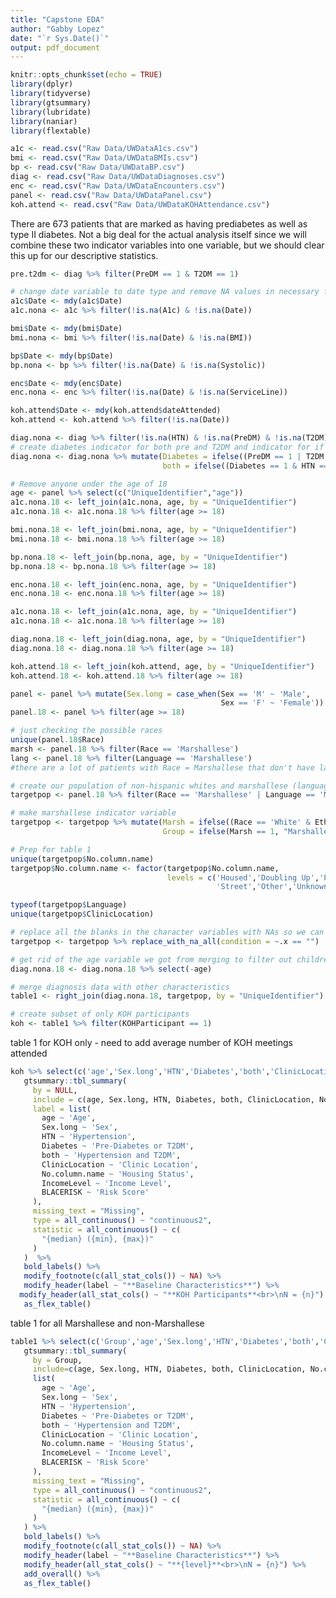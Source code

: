 ```yaml
---
title: "Capstone EDA"
author: "Gabby Lopez"
date: "`r Sys.Date()`"
output: pdf_document
---
```


```r
knitr::opts_chunk$set(echo = TRUE)
library(dplyr)
library(tidyverse)
library(gtsummary)
library(lubridate)
library(naniar)
library(flextable)
```


```r
a1c <- read.csv("Raw Data/UWDataA1cs.csv")
bmi <- read.csv("Raw Data/UWDataBMIs.csv")
bp <- read.csv("Raw Data/UWDataBP.csv")
diag <- read.csv("Raw Data/UWDataDiagnoses.csv")
enc <- read.csv("Raw Data/UWDataEncounters.csv")
panel <- read.csv("Raw Data/UWDataPanel.csv")
koh.attend <- read.csv("Raw Data/UWDataKOHAttendance.csv")
```

There are 673 patients that are marked as having prediabetes as well as type II diabetes. Not a big deal for the actual analysis itself since we will combine these two indicator variables into one variable, but we should clear this up for our descriptive statistics.
```r
pre.t2dm <- diag %>% filter(PreDM == 1 & T2DM == 1)
```

```r
# change date variable to date type and remove NA values in necessary fields
a1c$Date <- mdy(a1c$Date)
a1c.nona <- a1c %>% filter(!is.na(A1c) & !is.na(Date))

bmi$Date <- mdy(bmi$Date)
bmi.nona <- bmi %>% filter(!is.na(Date) & !is.na(BMI))

bp$Date <- mdy(bp$Date)
bp.nona <- bp %>% filter(!is.na(Date) & !is.na(Systolic))

enc$Date <- mdy(enc$Date)
enc.nona <- enc %>% filter(!is.na(Date) & !is.na(ServiceLine))

koh.attend$Date <- mdy(koh.attend$dateAttended)
koh.attend <- koh.attend %>% filter(!is.na(Date))

diag.nona <- diag %>% filter(!is.na(HTN) & !is.na(PreDM) & !is.na(T2DM))
# create diabetes indicator for both pre and T2DM and indicator for if they have both htn and diabetes
diag.nona <- diag.nona %>% mutate(Diabetes = ifelse((PreDM == 1 | T2DM == 1), 1, 0),
                                  both = ifelse((Diabetes == 1 & HTN == 1), 1, 0))
```

```r
# Remove anyone under the age of 18
age <- panel %>% select(c("UniqueIdentifier","age"))
a1c.nona.18 <- left_join(a1c.nona, age, by = "UniqueIdentifier")
a1c.nona.18 <- a1c.nona.18 %>% filter(age >= 18)

bmi.nona.18 <- left_join(bmi.nona, age, by = "UniqueIdentifier")
bmi.nona.18 <- bmi.nona.18 %>% filter(age >= 18)

bp.nona.18 <- left_join(bp.nona, age, by = "UniqueIdentifier")
bp.nona.18 <- bp.nona.18 %>% filter(age >= 18)

enc.nona.18 <- left_join(enc.nona, age, by = "UniqueIdentifier")
enc.nona.18 <- enc.nona.18 %>% filter(age >= 18)

a1c.nona.18 <- left_join(a1c.nona, age, by = "UniqueIdentifier")
a1c.nona.18 <- a1c.nona.18 %>% filter(age >= 18)

diag.nona.18 <- left_join(diag.nona, age, by = "UniqueIdentifier")
diag.nona.18 <- diag.nona.18 %>% filter(age >= 18)

koh.attend.18 <- left_join(koh.attend, age, by = "UniqueIdentifier")
koh.attend.18 <- koh.attend.18 %>% filter(age >= 18)

panel <- panel %>% mutate(Sex.long = case_when(Sex == 'M' ~ 'Male',
                                               Sex == 'F' ~ 'Female'))
panel.18 <- panel %>% filter(age >= 18)

# just checking the possible races
unique(panel.18$Race)
marsh <- panel.18 %>% filter(Race == 'Marshallese')
lang <- panel.18 %>% filter(Language == 'Marshallese')
#there are a lot of patients with Race = Marshallese that don't have language Marshallese and vice versa

# create our population of non-hispanic whites and marshallese (language = marsh or race = marsh or KOH = 1) - think there might be a KOH participant that doesn't have race or language as marshallese but I need to double check
targetpop <- panel.18 %>% filter(Race == 'Marshallese' | Language == 'Marshallese' | KOHParticipant == 1 | (Race == 'White' & Ethnicity == 'Not Hispanic or Latino'))

# make marshallese indicator variable
targetpop <- targetpop %>% mutate(Marsh = ifelse((Race == 'White' & Ethnicity == 'Not Hispanic or Latino'), 0, 1),
                                  Group = ifelse(Marsh == 1, "Marshallese", "Non-Marshallese"))
```

```r
# Prep for table 1
unique(targetpop$No.column.name)
targetpop$No.column.name <- factor(targetpop$No.column.name, 
                                   levels = c('Housed','Doubling Up','Permanent Supportive Housing','Transitional','Homeless Shelter',
                                              'Street','Other','Unknown'))

typeof(targetpop$Language)
unique(targetpop$ClinicLocation)

# replace all the blanks in the character variables with NAs so we can count the missings in the table
targetpop <- targetpop %>% replace_with_na_all(condition = ~.x == "")

# get rid of the age variable we got from merging to filter out children since targetpop already has age
diag.nona.18 <- diag.nona.18 %>% select(-age)

# merge diagnosis data with other characteristics
table1 <- right_join(diag.nona.18, targetpop, by = "UniqueIdentifier")

# create subset of only KOH participants
koh <- table1 %>% filter(KOHParticipant == 1)
```

table 1 for KOH only - need to add average number of KOH meetings attended
```r
koh %>% select(c('age','Sex.long','HTN','Diabetes','both','ClinicLocation','No.column.name','IncomeLevel','BLACERISK')) %>%
   gtsummary::tbl_summary(
     by = NULL,
     include = c(age, Sex.long, HTN, Diabetes, both, ClinicLocation, No.column.name, IncomeLevel, BLACERISK),
     label = list(
       age ~ 'Age',
       Sex.long ~ 'Sex',
       HTN ~ 'Hypertension',
       Diabetes ~ 'Pre-Diabetes or T2DM',
       both ~ 'Hypertension and T2DM',
       ClinicLocation ~ 'Clinic Location',
       No.column.name ~ 'Housing Status',
       IncomeLevel ~ 'Income Level',
       BLACERISK ~ 'Risk Score'
     ),
     missing_text = "Missing",
     type = all_continuous() ~ "continuous2",
     statistic = all_continuous() ~ c(
       "{median} ({min}, {max})"
     )
   )  %>%
   bold_labels() %>%
   modify_footnote(c(all_stat_cols()) ~ NA) %>%
   modify_header(label ~ "**Baseline Characteristics**") %>%
  modify_header(all_stat_cols() ~ "**KOH Participants**<br>\nN = {n}") %>%
   as_flex_table()
```

table 1 for all Marshallese and non-Marshallese
```r
table1 %>% select(c('Group','age','Sex.long','HTN','Diabetes','both','ClinicLocation','No.column.name','IncomeLevel','BLACERISK')) %>%
   gtsummary::tbl_summary(
     by = Group,
     include=c(age, Sex.long, HTN, Diabetes, both, ClinicLocation, No.column.name, IncomeLevel, BLACERISK),
     list(
       age ~ 'Age',
       Sex.long ~ 'Sex',
       HTN ~ 'Hypertension',
       Diabetes ~ 'Pre-Diabetes or T2DM',
       both ~ 'Hypertension and T2DM',
       ClinicLocation ~ 'Clinic Location',
       No.column.name ~ 'Housing Status',
       IncomeLevel ~ 'Income Level',
       BLACERISK ~ 'Risk Score'
     ),
     missing_text = "Missing",
     type = all_continuous() ~ "continuous2",
     statistic = all_continuous() ~ c(
       "{median} ({min}, {max})"
     )
   ) %>%
   bold_labels() %>%
   modify_footnote(c(all_stat_cols()) ~ NA) %>%
   modify_header(label ~ "**Baseline Characteristics**") %>%
   modify_header(all_stat_cols() ~ "**{level}**<br>\nN = {n}") %>%
   add_overall() %>%
   as_flex_table()
```

